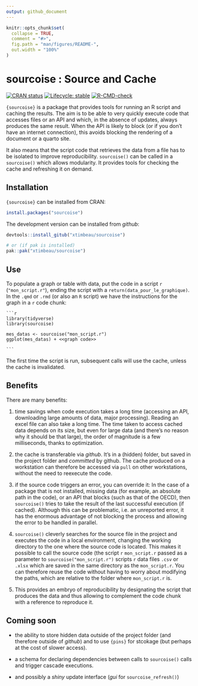 ```yaml
---
output: github_document
---
```


<!-- README.md is generated from README.Rmd. Please edit that file -->

```r
knitr::opts_chunk$set(
  collapse = TRUE,
  comment = "#>",
  fig.path = "man/figures/README-",
  out.width = "100%"
)
```

# sourcoise : Source and Cache

<!-- badges: start -->
[![CRAN status](https://www.r-pkg.org/badges/version/sourcoise)](https://CRAN.R-project.org/package=sourcoise)
[![Lifecycle: stable](https://img.shields.io/badge/lifecycle-stable-brightgreen.svg)](https://lifecycle.r-lib.org/articles/stages.html#stable)
[![R-CMD-check](https://github.com/xtimbeau/sourcoise/actions/workflows/R-CMD-check.yaml/badge.svg)](https://github.com/xtimbeau/sourcoise/actions/workflows/R-CMD-check.yaml)
<!-- badges: end -->

`{sourcoise}` is a package that provides tools for running an R script and caching the results. The aim is to be able to very quickly execute code that accesses files or an API and which, in the absence of updates, always produces the same result. When the API is likely to block (or if you don't have an internet connection), this avoids blocking the rendering of a document or a quarto site.

It also means that the script code that retrieves the data from a file has to be isolated to improve reproducibility. `sourcoise()` can be called in a `sourcoise()` which allows modularity. It provides tools for checking the cache and refreshing it on demand.

## Installation

`{sourcoise}` can be installed from CRAN:

```r
install.packages("sourcoise")
```

The development version can be installed from *github*:

```r
devtools::install_gitub("xtimbeau/sourcoise")

# or (if pak is installed)
pak::pak("xtimbeau/sourcoise")
```

## Use

To populate a graph or table with data, put the code in a script `r` (`"mon_script.r"`), ending the script with a `return(data_pour_le_graphique)`.
In the `.qmd` or `.rmd` (or also an `R` script) we have the instructions for the graph in a `r` code chunk:

````qmd
```r
library(tidyverse)
library(sourcoise)

mes_datas <- sourcoise("mon_script.r")
ggplot(mes_datas) + <<graph code>>

```
````

The first time the script is run, subsequent calls will use the cache, unless the cache is invalidated.

## Benefits

There are many benefits:

1. time savings when code execution takes a long time (accessing an API, downloading large amounts of data, major processing). Reading an excel file can also take a long time. The time taken to access cached data depends on its size, but even for large data (and there's no reason why it should be that large), the order of magnitude is a few milliseconds, thanks to optimization.

2. the cache is transferable via *github*. It's in a (hidden) folder, but saved in the project folder and *committed* by github. The cache produced on a workstation can therefore be accessed via `pull` on other workstations, without the need to reexecute the code.

3. if the source code triggers an error, you can override it: In the case of a package that is not installed, missing data (for example, an absolute path in the code), or an API that blocks (such as that of the OECD), then `sourcoise()` tries to take the result of the last successful execution (if cached). Although this can be problematic, i.e. an unreported error, it has the enormous advantage of not blocking the process and allowing the error to be handled in parallel.

4. `sourcoise()` cleverly searches for the source file in the project and executes the code in a local environment, changing the working directory to the one where the source code is located. This makes it possible to call the source code (the script `r` `mon_script.r` passed as a parameter to `sourcoise("mon_script.r")` scripts `r` data files `.csv` or `.xlsx` which are saved in the same directory as the `mon_script.r`. You can therefore reuse the code without having to worry about modifying the paths, which are relative to the folder where `mon_script.r` is.

5. This provides an embryo of reproducibility by designating the script that produces the data and thus allowing to complement the code chunk with a reference to reproduce it.

## Coming soon

- the ability to store hidden data outside of the project folder (and therefore outside of *github*) and to use `{pins}` for stcokage (but perhaps at the cost of slower access).

- a schema for declaring dependencies between calls to `sourcoise()` calls and trigger cascade executions.

- and possibly a *shiny* update interface (*gui* for `sourcoise_refresh()`)

